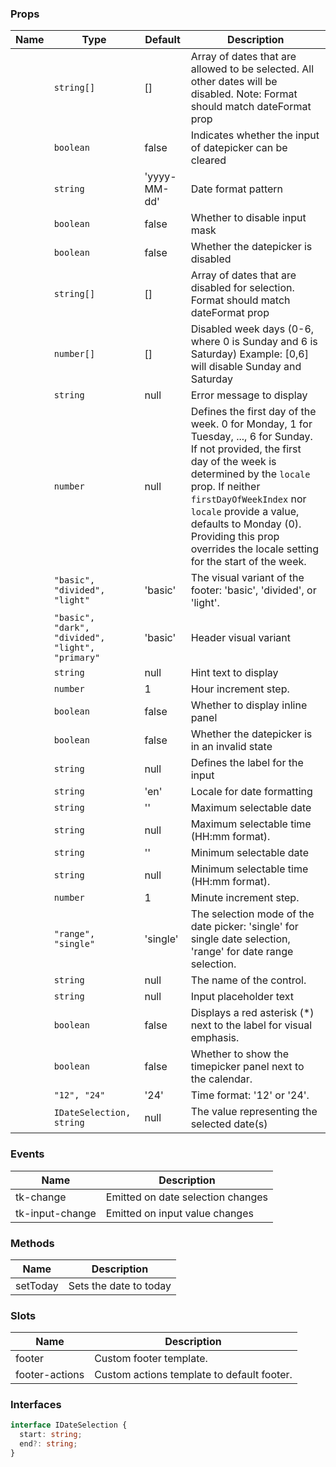 
### Props

| Name | Type | Default | Description |
| ---- | ---- | ------- | ----------- |
| <TkBadge label="allowedDates" variant="primary" size="large" type="filledlight"/> | <code>string[]</code> | [] | Array of dates that are allowed to be selected. All other dates will be disabled.    Note: Format should match dateFormat prop |
| <TkBadge label="clearable" variant="primary" size="large" type="filledlight"/> | <code>boolean</code> | false | Indicates whether the input of datepicker can be cleared |
| <TkBadge label="dateFormat" variant="primary" size="large" type="filledlight"/> | <code>string</code> | 'yyyy-MM-dd' | Date format pattern |
| <TkBadge label="disableMask" variant="primary" size="large" type="filledlight"/> | <code>boolean</code> | false | Whether to disable input mask |
| <TkBadge label="disabled" variant="primary" size="large" type="filledlight"/> | <code>boolean</code> | false | Whether the datepicker is disabled |
| <TkBadge label="disabledDates" variant="primary" size="large" type="filledlight"/> | <code>string[]</code> | [] | Array of dates that are disabled for selection.    Format should match dateFormat prop |
| <TkBadge label="disabledWeekDays" variant="primary" size="large" type="filledlight"/> | <code>number[]</code> | [] | Disabled week days (0-6, where 0 is Sunday and 6 is Saturday)  Example: [0,6] will disable Sunday and Saturday |
| <TkBadge label="error" variant="primary" size="large" type="filledlight"/> | <code>string</code> | null | Error message to display |
| <TkBadge label="firstDayOfWeekIndex" variant="primary" size="large" type="filledlight"/> | <code>number</code> | null | Defines the first day of the week. 0 for Monday, 1 for Tuesday, ..., 6 for Sunday.  If not provided, the first day of the week is determined by the `locale` prop.  If neither `firstDayOfWeekIndex` nor `locale` provide a value, defaults to Monday (0).  Providing this prop overrides the locale setting for the start of the week. |
| <TkBadge label="footerType" variant="primary" size="large" type="filledlight"/> | <code>"basic", "divided", "light"</code> | 'basic' | The visual variant of the footer: 'basic', 'divided', or 'light'. |
| <TkBadge label="headerType" variant="primary" size="large" type="filledlight"/> | <code>"basic", "dark", "divided", "light", "primary"</code> | 'basic' | Header visual variant |
| <TkBadge label="hint" variant="primary" size="large" type="filledlight"/> | <code>string</code> | null | Hint text to display |
| <TkBadge label="hourStep" variant="primary" size="large" type="filledlight"/> | <code>number</code> | 1 | Hour increment step. |
| <TkBadge label="inline" variant="primary" size="large" type="filledlight"/> | <code>boolean</code> | false | Whether to display inline panel |
| <TkBadge label="invalid" variant="primary" size="large" type="filledlight"/> | <code>boolean</code> | false | Whether the datepicker is in an invalid state |
| <TkBadge label="label" variant="primary" size="large" type="filledlight"/> | <code>string</code> | null | Defines the label for the input |
| <TkBadge label="locale" variant="primary" size="large" type="filledlight"/> | <code>string</code> | 'en' | Locale for date formatting |
| <TkBadge label="maxDate" variant="primary" size="large" type="filledlight"/> | <code>string</code> | '' | Maximum selectable date |
| <TkBadge label="maxTime" variant="primary" size="large" type="filledlight"/> | <code>string</code> | null | Maximum selectable time (HH:mm format). |
| <TkBadge label="minDate" variant="primary" size="large" type="filledlight"/> | <code>string</code> | '' | Minimum selectable date |
| <TkBadge label="minTime" variant="primary" size="large" type="filledlight"/> | <code>string</code> | null | Minimum selectable time (HH:mm format). |
| <TkBadge label="minuteStep" variant="primary" size="large" type="filledlight"/> | <code>number</code> | 1 | Minute increment step. |
| <TkBadge label="mode" variant="primary" size="large" type="filledlight"/> | <code>"range", "single"</code> | 'single' | The selection mode of the date picker: 'single' for single date selection, 'range' for date range selection. |
| <TkBadge label="name" variant="primary" size="large" type="filledlight"/> | <code>string</code> | null | The name of the control. |
| <TkBadge label="placeholder" variant="primary" size="large" type="filledlight"/> | <code>string</code> | null | Input placeholder text |
| <TkBadge label="showAsterisk" variant="primary" size="large" type="filledlight"/> | <code>boolean</code> | false | Displays a red asterisk (*) next to the label for visual emphasis. |
| <TkBadge label="showTimePicker" variant="primary" size="large" type="filledlight"/> | <code>boolean</code> | false | Whether to show the timepicker panel next to the calendar. |
| <TkBadge label="timeFormat" variant="primary" size="large" type="filledlight"/> | <code>"12", "24"</code> | '24' | Time format: '12' or '24'. |
| <TkBadge label="value" variant="primary" size="large" type="filledlight"/> | <code>IDateSelection, string</code> | null | The value representing the selected date(s) |

### Events

| Name | Description |
| ---- | ----------- |
| tk-change | Emitted on date selection changes |
| tk-input-change | Emitted on input value changes |

### Methods

| Name | Description |
| ---- | ----------- |
| setToday | Sets the date to today |

### Slots

| Name | Description |
| ---- | ----------- |
| footer | Custom footer template. |
| footer-actions | Custom actions template to default footer. |

### Interfaces



```typescript
interface IDateSelection {
  start: string;
  end?: string;
}
```

